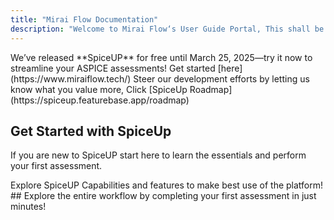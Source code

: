 ```yaml
---
title: "Mirai Flow Documentation"
description: "Welcome to Mirai Flow‘s User Guide Portal, This shall be our one-stop destination for all the information you need to make the most of our products! We are thrilled to have you here and are committed to providing you with the resources necessary for a seamless experience."
---
```


<Tip>
  We’ve released **SpiceUP** for free until March 25, 2025—try it now to streamline your ASPICE assessments! Get started [here](https://www.miraiflow.tech/)
</Tip>

<Info>
  Steer our development efforts by letting us know what you value more, Click [SpiceUp Roadmap](https://spiceup.featurebase.app/roadmap)
</Info>

## Get Started with SpiceUp

If you are new to SpiceUP start here to learn the essentials and perform your first assessment.

<CardGroup cols={2}>
  <Card title="Intro to SpiceUP" icon="bolt-lightning" href="https://mintlify.com/docs/quickstart">
    Explore SpiceUP Capabilities and features to make best use of the platform!
  </Card>

  <Card title="Quickstart" icon="circle-play">
    ## Explore the entire workflow by completing your first assessment in just minutes!
  </Card>
</CardGroup>